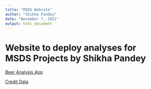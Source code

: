 ```yaml
---
title: "MSDS Website"
author: "Shikha Pandey"
date: "November 7, 2021"
output: html_document
---
```


# Website to deploy analyses for MSDS Projects by Shikha Pandey

<a href = "https://pandeys.shinyapps.io/Budweiser/">Beer Analysis App</a>

[Credit Data](https://pandeys.shinyapps.io/CLT2/)
